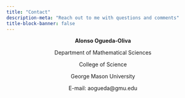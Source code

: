 ```yaml
---
title: "Contact"
description-meta: "Reach out to me with questions and comments"
title-block-banner: false
---
```


<center>

**Alonso Ogueda-Oliva**

Department of Mathematical Sciences

College of Science

George Mason University

E-mail: aogueda@gmu.edu


</center>
